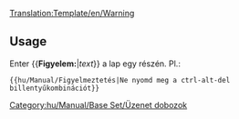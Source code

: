 <noinclude>[[Translation:Template/en/Warning]]</noinclude>{{en/Ambox| type  = content
| text  = <strong>Figyelmeztetés</strong><br>{{{1|Bárki is írta ezt a sablont, semmi különös figyelmeztetéssel nem élt, így ezt alkalomadtán el lehet távolítani.}}}
}}<noinclude>

==Usage==
Enter <nowiki>{{</nowiki>'''Figyelem:'''|''text''<nowiki>}}</nowiki> a lap egy részén. Pl.:
<pre>{{hu/Manual/Figyelmeztetés|Ne nyomd meg a ctrl-alt-del billentyűkombinációt}}</pre>

[[Category:hu/Manual/Base Set/Üzenet dobozok]]</noinclude>